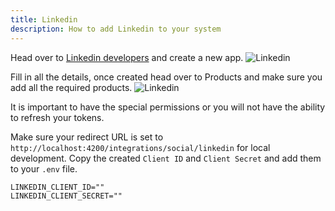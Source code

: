 ```yaml
---
title: Linkedin
description: How to add Linkedin to your system
---
```


Head over to [Linkedin developers](https://www.linkedin.com/developers/apps) and create a new app.
![Linkedin](/images/providers/linkedin/linkedin-001.png)

Fill in all the details, once created head over to Products and make sure you add all the required products.
![Linkedin](/images/providers/linkedin/linkedin-002.png)

It is important to have the special permissions or you will not have the ability to refresh your tokens.

Make sure your redirect URL is set to `http://localhost:4200/integrations/social/linkedin` for local development.
Copy the created `Client ID` and `Client Secret` and add them to your `.env` file.

```env
LINKEDIN_CLIENT_ID=""
LINKEDIN_CLIENT_SECRET=""
```

